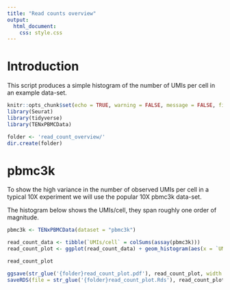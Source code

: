 ```yaml
---
title: "Read counts overview"
output: 
  html_document:
    css: style.css
---
```


# Introduction
This script produces a simple histogram of the number of UMIs per cell in an example data-set.

```r
knitr::opts_chunk$set(echo = TRUE, warning = FALSE, message = FALSE, fig.width=10, fig.height=6)
library(Seurat)
library(tidyverse)
library(TENxPBMCData)

folder <- 'read_count_overview/'
dir.create(folder)
```
# pbmc3k
To show the high variance in the number of observed UMIs per cell in a typical 10X experiment we will use the popular 10X pbmc3k data-set.

The histogram below shows the UMIs/cell, they span roughly one order of magnitude.

```r
pbmc3k <- TENxPBMCData(dataset = "pbmc3k")

read_count_data <- tibble(`UMIs/cell` = colSums(assay(pbmc3k)))
read_count_plot <- ggplot(read_count_data) + geom_histogram(aes(x = `UMIs/cell`), bins = 30, fill = "#3182BD", color = 'white') + scale_x_continuous(limits = c(0,7000)) + theme_classic()

read_count_plot

ggsave(str_glue('{folder}read_count_plot.pdf'), read_count_plot, width = 6.6, height = 4)
saveRDS(file = str_glue('{folder}read_count_plot.Rds'), read_count_plot)

```


